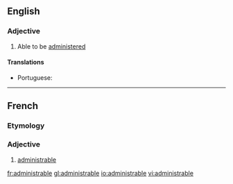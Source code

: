 ==English==

===Adjective===
{{en-adj}}
# Able to be [[administered]]

====Translations====
{{trans-top|able to be administered}}
* Portuguese: {{t|pt|administrável}}
{{trans-mid}}
{{trans-bottom}}

----

==French==

===Etymology===
{{suffix|administer|able|lang=fr}}

===Adjective===
{{fr-adj}}

# [[#English|administrable]]

[[fr:administrable]]
[[gl:administrable]]
[[io:administrable]]
[[vi:administrable]]
